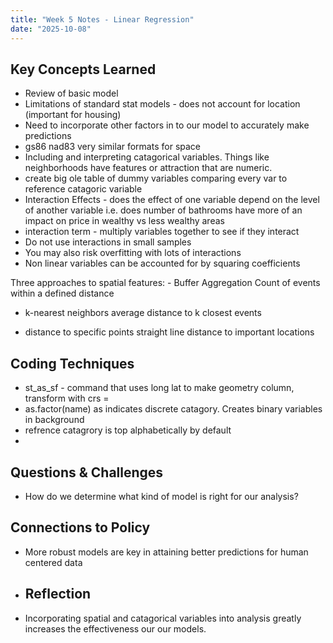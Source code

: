 ```yaml
---
title: "Week 5 Notes - Linear Regression"
date: "2025-10-08"
---
```


## Key Concepts Learned
- Review of basic model
- Limitations of standard stat models - does not account for location (important for housing)
- Need to incorporate other factors in to our model to accurately make predictions
- gs86 nad83 very similar formats for space
- Including and interpreting catagorical variables. Things like neighborhoods have features or attraction that are numeric.
- create big ole table of dummy variables comparing every var to reference catagoric variable
- Interaction Effects - does the effect of one variable depend on the level of another variable i.e. does number of bathrooms have more of an impact on price in wealthy vs less wealthy areas
- interaction term - multiply variables together to see if they interact
-  Do not use interactions in small samples
- You may also risk overfitting with lots of interactions
- Non linear variables can be accounted for by squaring coefficients

Three approaches to spatial features:
  - Buffer Aggregation
    Count of events within a defined distance
    
  - k-nearest neighbors
    average distance to k closest events
    
  - distance to specific points
    straight line distance to important locations
 
 
## Coding Techniques
- st_as_sf - command that uses long lat to make geometry column, transform with crs = 
- as.factor(name) as indicates discrete catagory. Creates binary variables in background
- refrence catagrory is top alphabetically by default
- 

## Questions & Challenges
- How do we determine what kind of model is right for our analysis? 

## Connections to Policy
- More robust models are key in attaining better predictions for human centered data
-   
## Reflection
- Incorporating spatial and catagorical variables into analysis greatly increases the effectiveness our our models.
